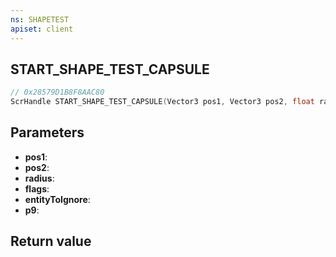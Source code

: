 ```yaml
---
ns: SHAPETEST
apiset: client
---
```

## START_SHAPE_TEST_CAPSULE

```c
// 0x28579D1B8F8AAC80
ScrHandle START_SHAPE_TEST_CAPSULE(Vector3 pos1, Vector3 pos2, float radius, int flags, Entity entityToIgnore, int p9);
```


## Parameters
* **pos1**:
* **pos2**:
* **radius**:
* **flags**:
* **entityToIgnore**:
* **p9**:

## Return value